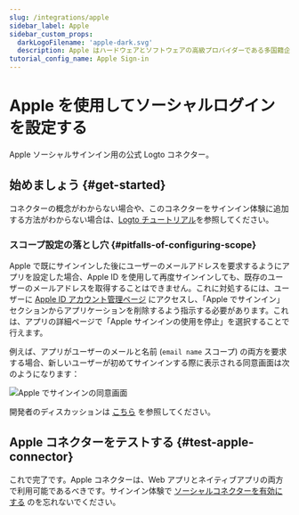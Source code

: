 ```yaml
---
slug: /integrations/apple
sidebar_label: Apple
sidebar_custom_props:
  darkLogoFilename: 'apple-dark.svg'
  description: Apple はハードウェアとソフトウェアの高級プロバイダーである多国籍企業です。
tutorial_config_name: Apple Sign-in
---
```





# Apple を使用してソーシャルログインを設定する

Apple ソーシャルサインイン用の公式 Logto コネクター。

<GuideTip />

## 始めましょう \{#get-started}

コネクターの概念がわからない場合や、このコネクターをサインイン体験に追加する方法がわからない場合は、[Logto チュートリアル](/connectors/social-connectors)を参照してください。

<Integration />

### スコープ設定の落とし穴 \{#pitfalls-of-configuring-scope}

Apple で既にサインインした後にユーザーのメールアドレスを要求するようにアプリを設定した場合、Apple ID を使用して再度サインインしても、既存のユーザーのメールアドレスを取得することはできません。これに対処するには、ユーザーに [Apple ID アカウント管理ページ](https://appleid.apple.com/account/manage) にアクセスし、「Apple でサインイン」セクションからアプリケーションを削除するよう指示する必要があります。これは、アプリの詳細ページで「Apple サインインの使用を停止」を選択することで行えます。

例えば、アプリがユーザーのメールと名前 (`email name` スコープ) の両方を要求する場合、新しいユーザーが初めてサインインする際に表示される同意画面は次のようになります：

<img src={signInWithAppleConsentScreenImage} alt="Apple でサインインの同意画面" />

開発者のディスカッションは [こちら](https://forums.developer.apple.com/forums/thread/132223) を参照してください。

## Apple コネクターをテストする \{#test-apple-connector}

これで完了です。Apple コネクターは、Web アプリとネイティブアプリの両方で利用可能であるべきです。サインイン体験で [ソーシャルコネクターを有効にする](/connectors/social-connectors/#enable-social-sign-in) のを忘れないでください。
